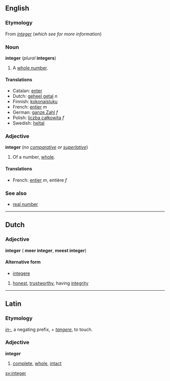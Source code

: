 ==English==
===Etymology===
From {{L.}} ''[[integer#Latin|integer]]'' (''which see for more information'')

=== Noun ===
'''integer''' (''plural'' '''integers''')

#{{arithmetic}} A [[whole number]].
<!--These are fine subsenses of the mathematical sense
#''([[:Category:Jargon:Computer|computing]])'': A whole number [[value]] within a [[platform]]- or [[language]]-specific [[range]].
# ''([[:Category:Jargon:Computer|computing]])'': A [[variable]] designated for containing such a value.
-->

====Translations====
*Catalan: [[enter#Catalan|enter]]
*Dutch: [[geheel getal]] ''n''
*Finnish: [[kokonaisluku]]
*French: [[entier]] ''m''
*German: [[ganze Zahl]] ''f''
*Polish: [[liczba całkowita]] ''f''
*Swedish: [[heltal]]

===Adjective===
'''integer''' (''no [[comparative]] or [[superlative]]'')

#{{arithmetic}} Of a number, [[whole]].

====Translations====
*French: [[entier]] ''m'', entière ''f''

=== See also ===
*[[real number]]

----
==Dutch==
===Adjective===
'''integer''' ({{compar}} '''meer integer''', {{superl}} '''meest integer''')

====Alternative form====
*[[integere]]

#[[honest]], [[trustworthy]], having [[integrity]]

----
==Latin==
===Etymology===
''[[in-#Latin|in-]]'', a negating prefix, + ''[[tangere]]'', to touch.

===Adjective===
'''integer'''

#[[complete]], [[whole]], [[intact]]

[[sv:integer]]